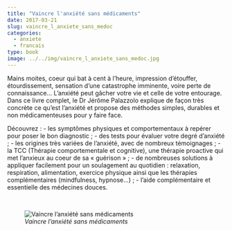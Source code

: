 ```yaml
---
title: "Vaincre l'anxiété sans médicaments"
date: 2017-03-21
slug: vaincre_l_anxiete_sans_medoc
categories:
  - anxiete
  - francais
type: book
image: ../../img/vaincre_l_anxiete_sans_medoc.jpg
---
```


Mains moites, coeur qui bat à cent à l’heure, impression d’étouffer, étourdissement, sensation d’une catastrophe imminente, voire perte de connaissance…
L’anxiété peut gâcher votre vie et celle de votre entourage.
Dans ce livre complet, le Dr Jérôme Palazzolo explique de façon très concrète ce qu’est l’anxiété et propose des méthodes simples, durables et non médicamenteuses pour y faire face.

Découvrez :
- les symptômes physiques et comportementaux à repérer pour poser le bon diagnostic ;
- des tests pour évaluer votre degré d’anxiété ;
- les origines très variées de l’anxiété, avec de nombreux témoignages ;
- la TCC (Thérapie comportementale et cognitive), une thérapie proactive qui met l’anxieux au coeur de sa « guérison » ;
- de nombreuses solutions à appliquer facilement pour un soulagement au quotidien : relaxation, respiration, alimentation, exercice physique ainsi que les thérapies complémentaires (mindfulness, hypnose…) ;
- l’aide complémentaire et essentielle des médecines douces.

<br>

![_Vaincre l'anxiété sans médicaments_](../../img/vaincre_l_anxiete_sans_medoc.jpg)
